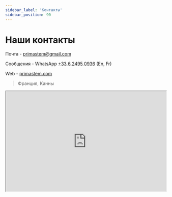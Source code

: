 ```yaml
---
sidebar_label: 'Контакты'
sidebar_position: 90
---
```


# Наши контакты

Почта - [primastem@gmail.com](mailto:primastem@gmail.com) 

Сообщения - WhatsApp [+33 6 2495 0936](https://api.whatsapp.com/send?phone=33624950936) (En, Fr)

Web - [primastem.com](https://primastem.com) 

> Франция, Канны

<iframe src="https://www.google.com/maps/embed?pb=!1m18!1m12!1m3!1d92551.38938437164!2d6.9270504926141205!3d43.53922815494842!2m3!1f0!2f0!3f0!3m2!1i1024!2i768!4f13.1!3m3!1m2!1s0x12ce8180530cffff%3A0x40819a5fd979e20!2sCannes!5e0!3m2!1sen!2sfr!4v1720692560775!5m2!1sen!2sfr" width="100%" height="315" allowfullscreen="" loading="lazy" referrerpolicy="no-referrer-when-downgrade"></iframe>